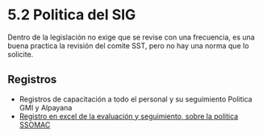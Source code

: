 # 5.2 Politica del SIG

Dentro de la legislación no exige que se revise con una frecuencia, es una buena practica la revisión del comite SST, pero no hay una norma que lo solicite.

## Registros

- Registros de capacitación a todo el personal y su seguimiento Politica GMI y Alpayana
- [Registro en excel de la evaluación y seguimiento, sobre la politica SSOMAC](https://gmiperu.sharepoint.com/:x:/r/sites/ESTRUCTURASIGGMI/Documentos%20compartidos/ESTRUCTURA%20SIG%20GMI/5.2%20POLTICA%20DEL%20SIG/3.%20Registros/2023/2.%20EVALUACI%C3%93N/Bd%20Politica%20SSOMAC-MASSTC%202023.XLSX?d=wb2bd2662480d435ea7c5a75d20e8fc6f&csf=1&web=1&e=Kjuafm)
